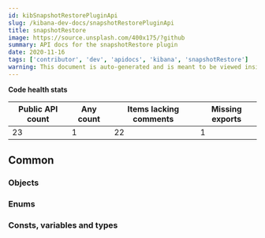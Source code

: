 ```yaml
---
id: kibSnapshotRestorePluginApi
slug: /kibana-dev-docs/snapshotRestorePluginApi
title: snapshotRestore
image: https://source.unsplash.com/400x175/?github
summary: API docs for the snapshotRestore plugin
date: 2020-11-16
tags: ['contributor', 'dev', 'apidocs', 'kibana', 'snapshotRestore']
warning: This document is auto-generated and is meant to be viewed inside our experimental, new docs system. Reach out in #docs-engineering for more info.
---
```






**Code health stats**

| Public API count  | Any count | Items lacking comments | Missing exports | 
|-------------------|-----------|------------------------|-----------------|
| 23 | 1 | 22 | 1 |

## Common

### Objects
<DocDefinitionList data={snapshotRestoreObj.common.objects}/>

### Enums
<DocDefinitionList data={snapshotRestoreObj.common.enums}/>

### Consts, variables and types
<DocDefinitionList data={snapshotRestoreObj.common.misc}/>

